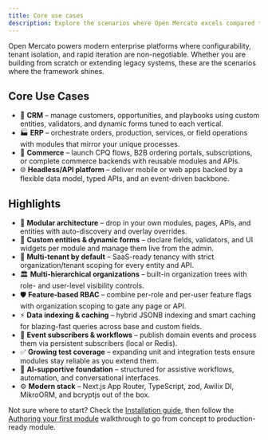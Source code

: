 ```yaml
---
title: Core use cases
description: Explore the scenarios where Open Mercato excels compared to traditional monoliths or headless stacks.
---
```


Open Mercato powers modern enterprise platforms where configurability, tenant isolation, and rapid iteration are non-negotiable. Whether you are building from scratch or extending legacy systems, these are the scenarios where the framework shines.

## Core Use Cases

- 💼 **CRM** – manage customers, opportunities, and playbooks using custom entities, validators, and dynamic forms tuned to each vertical.
- 🏭 **ERP** – orchestrate orders, production, services, or field operations with modules that mirror your unique processes.
- 🛒 **Commerce** – launch CPQ flows, B2B ordering portals, subscriptions, or complete commerce backends with reusable modules and APIs.
- 🌐 **Headless/API platform** – deliver mobile or web apps backed by a flexible data model, typed APIs, and an event-driven backbone.

## Highlights

- 🧩 **Modular architecture** – drop in your own modules, pages, APIs, and entities with auto-discovery and overlay overrides.
- 🧬 **Custom entities & dynamic forms** – declare fields, validators, and UI widgets per module and manage them live from the admin.
- 🏢 **Multi-tenant by default** – SaaS-ready tenancy with strict organization/tenant scoping for every entity and API.
- 🏛️ **Multi-hierarchical organizations** – built-in organization trees with role- and user-level visibility controls.
- 🛡️ **Feature-based RBAC** – combine per-role and per-user feature flags with organization scoping to gate any page or API.
- ⚡ **Data indexing & caching** – hybrid JSONB indexing and smart caching for blazing-fast queries across base and custom fields.
- 🔔 **Event subscribers & workflows** – publish domain events and process them via persistent subscribers (local or Redis).
- ✅ **Growing test coverage** – expanding unit and integration tests ensure modules stay reliable as you extend them.
- 🧠 **AI-supportive foundation** – structured for assistive workflows, automation, and conversational interfaces.
- ⚙️ **Modern stack** – Next.js App Router, TypeScript, zod, Awilix DI, MikroORM, and bcryptjs out of the box.

Not sure where to start? Check the [Installation guide](../installation/setup), then follow the [Authoring your first module](../customization/modules/authoring-first-module) walkthrough to go from concept to production-ready module.
